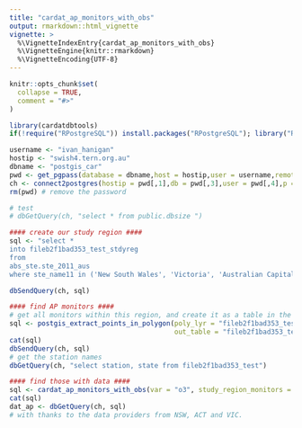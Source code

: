 ```yaml
---
title: "cardat_ap_monitors_with_obs"
output: rmarkdown::html_vignette
vignette: >
  %\VignetteIndexEntry{cardat_ap_monitors_with_obs}
  %\VignetteEngine{knitr::rmarkdown}
  %\VignetteEncoding{UTF-8}
---
```


```r
knitr::opts_chunk$set(
  collapse = TRUE,
  comment = "#>"
)
```

```r
library(cardatdbtools)
if(!require("RPostgreSQL")) install.packages("RPostgreSQL"); library("RPostgreSQL")

username <- "ivan_hanigan"
hostip <- "swish4.tern.org.au"
dbname <- "postgis_car"
pwd <- get_pgpass(database = dbname,host = hostip,user = username,remote = TRUE,savePassword = TRUE)
ch <- connect2postgres(hostip = pwd[,1],db = pwd[,3],user = pwd[,4],p = pwd[,5])
rm(pwd) # remove the password

# test
# dbGetQuery(ch, "select * from public.dbsize ")

#### create our study region ####
sql <- "select *
into fileb2f1bad353_test_stdyreg
from 
abs_ste.ste_2011_aus
where ste_name11 in ('New South Wales', 'Victoria', 'Australian Capital Territory')"

dbSendQuery(ch, sql)

#### find AP monitors ####
# get all monitors within this region, and create it as a table in the database
sql <- postgis_extract_points_in_polygon(poly_lyr = "fileb2f1bad353_test_stdyreg", 
                                         out_table = "fileb2f1bad353_test")
cat(sql)
dbSendQuery(ch, sql)
# get the station names
dbGetQuery(ch, "select station, state from fileb2f1bad353_test")

#### find those with data ####
sql <- cardat_ap_monitors_with_obs(var = "o3", study_region_monitors = "fileb2f1bad353_test")
cat(sql)
dat_ap <- dbGetQuery(ch, sql)
# with thanks to the data providers from NSW, ACT and VIC.
```
